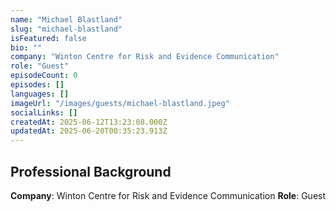 ```yaml
---
name: "Michael Blastland"
slug: "michael-blastland"
isFeatured: false
bio: ""
company: "Winton Centre for Risk and Evidence Communication"
role: "Guest"
episodeCount: 0
episodes: []
languages: []
imageUrl: "/images/guests/michael-blastland.jpeg"
socialLinks: []
createdAt: 2025-06-12T13:23:08.000Z
updatedAt: 2025-06-20T00:35:23.913Z
---
```


## Professional Background

**Company**: Winton Centre for Risk and Evidence Communication
**Role**: Guest

